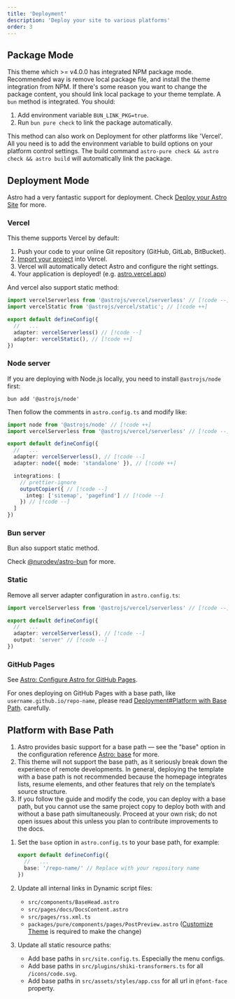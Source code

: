 ```yaml
---
title: 'Deployment'
description: 'Deploy your site to various platforms'
order: 3
---
```



## Package Mode

This theme which >= v4.0.0 has integrated NPM package mode. Recommended way is remove local package file, and install the theme integration from NPM. If there's some reason you want to change the package content, you should link local package to your theme template. A `bun` method is integrated. You should:

1. Add environment variable `BUN_LINK_PKG=true`.
2. Run `bun pure check` to link the package automatically.

This method can also work on Deployment for other platforms like 'Vercel'. All you need is to add the environment variable to build options on your platform control settings. The build command `astro-pure check && astro check && astro build` will automatically link the package.

## Deployment Mode


<Aside type='tip'>

Astro had a very fantastic support for deployment. Check [Deploy your Astro Site](https://docs.astro.build/en/guides/deploy/) for more.

</Aside>

### Vercel

This theme supports Vercel by default:

<Steps>

1. Push your code to your online Git repository (GitHub, GitLab, BitBucket).
2. [Import your project](https://vercel.com/new) into Vercel.
3. Vercel will automatically detect Astro and configure the right settings.
4. Your application is deployed! (e.g. [astro.vercel.app](https://astro.vercel.app/))

</Steps>

And vercel also support static method:

```ts title="astro.config.mjs"
import vercelServerless from '@astrojs/vercel/serverless' // [!code --]
import vercelStatic from '@astrojs/vercel/static'; // [!code ++]

export default defineConfig({
  //   ...
  adapter: vercelServerless() // [!code --]
  adapter: vercelStatic(), // [!code ++]
})
```

### Node server

If you are deploying with Node.js locally, you need to install `@astrojs/node` first:

```shell
bun add '@astrojs/node'
```

Then follow the comments in `astro.config.ts` and modify like:

```ts title="astro.config.ts"
import node from '@astrojs/node' // [!code ++]
import vercelServerless from '@astrojs/vercel/serverless' // [!code --]

export default defineConfig({
  //   ...
  adapter: vercelServerless(), // [!code --]
  adapter: node({ mode: 'standalone' }), // [!code ++]

  integrations: [
    // prettier-ignore
    outputCopier({ // [!code --]
      integ: ['sitemap', 'pagefind'] // [!code --]
    }) // [!code --]
  ]
})
```

### Bun server

Bun also support static method.

Check [@nurodev/astro-bun](https://www.npmjs.com/package/@nurodev/astro-bun) for more.

### Static

Remove all server adapter configuration in `astro.config.ts`:

```ts title="astro.config.ts"
import vercelServerless from '@astrojs/vercel/serverless' // [!code --]

export default defineConfig({
  //   ...
  adapter: vercelServerless(), // [!code --]
  output: 'server' // [!code --]
})
```

### GitHub Pages

See [Astro: Configure Astro for GitHub Pages](https://docs.astro.build/en/guides/deploy/github/).

For ones deploying on GitHub Pages with a base path, like `username.github.io/repo-name`, please read [Deployment#Platform with Base Path](/docs/setup/deployment#platform-with-base-path).
carefully.

## Platform with Base Path

<Asides type='warning'>

1. Astro provides basic support for a base path — see the "base" option in the configuration reference [Astro: base](https://docs.astro.build/en/reference/configuration-reference/#base) for more.
2. This theme will not support the base path, as it seriously break down the experience of remote developments. In general, deploying the template with a base path is not recommended because the homepage integrates lists, resume elements, and other features that rely on the template’s source structure.
3. If you follow the guide and modify the code, you can deploy with a base path, but you cannot use the same project copy to deploy both with and without a base path simultaneously. Proceed at your own risk; do not open issues about this unless you plan to contribute improvements to the docs.

</Asides>

1. Set the `base` option in `astro.config.ts` to your base path, for example:

   ```ts title="astro.config.ts"
   export default defineConfig({
     //   ...
     base: '/repo-name/' // Replace with your repository name
   })
   ```

2. Update all internal links in Dynamic script files:
   - `src/components/BaseHead.astro`
   - `src/pages/docs/DocsContent.astro`
   - `src/pages/rss.xml.ts`
   - `packages/pure/components/pages/PostPreview.astro` ([Customize Theme](/docs/advanced/customize) is required to make the change)

3. Update all static resource paths:
   - Add base paths in `src/site.config.ts`. Especially the menu configs.
   - Add base paths in `src/plugins/shiki-transformers.ts` for all `/icons/code.svg`.
   - Add base paths in `src/assets/styles/app.css` for all url in `@font-face` property.
